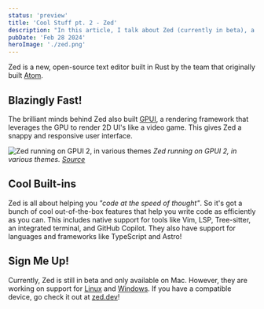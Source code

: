```yaml
---
status: 'preview'
title: 'Cool Stuff pt. 2 - Zed'
description: "In this article, I talk about Zed (currently in beta), a new Rust-based text editor with many innovations that help make it blazingly fast!"
pubDate: 'Feb 28 2024'
heroImage: './zed.png'
---
```


Zed is a new, open-source text editor built in Rust by the team that originally built [Atom](https://atom-editor.cc).

## Blazingly Fast!

The brilliant minds behind Zed also built [GPUI](https://zed.dev/blog/gpui-2-on-preview),
a rendering framework that leverages the GPU to render 2D UI's like a video game.
This gives Zed a snappy and responsive user interface.

![Zed running on GPUI 2, in various themes](./zed-gpui2.png)
*Zed running on GPUI 2, in various themes. [Source](https://zed.dev/blog/gpui-2-on-preview)*

## Cool Built-ins

Zed is all about helping you *"code at the speed of thought"*. So it's got a bunch of cool 
out-of-the-box features that help you write code as efficiently as you can.
This includes native support for tools like Vim, LSP, Tree-sitter, an 
integrated terminal, and GitHub Copilot.
They also have support for languages and frameworks like TypeScript and Astro!


## Sign Me Up!

Currently, Zed is still in beta and only available on Mac. However, they are working on support for 
[Linux](https://github.com/zed-industries/zed/issues/7015) and [Windows](https://github.com/zed-industries/zed/issues/5394).
If you have a compatible device, go check it out at [zed.dev](https://zed.dev)!
